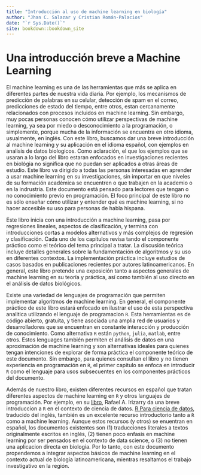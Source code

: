 ```yaml
--- 
title: "Introducción al uso de machine learning en biología"
author: "Jhan C. Salazar y Cristian Román-Palacios"
date: "`r Sys.Date()`"
site: bookdown::bookdown_site
---
```


# Una introducción breve a Machine Learning

El machine learning es una de las herramientas que más se aplica en diferentes partes de nuestra vida diaria. Por ejemplo, los mecanismos de predicción de palabras en su celular, detección de spam en el correo, predicciones de estado del tiempo, entre otros, estan cercanamente relacionados con procesos incluidos en machine learning. Sin embargo, muy pocas personas conocen cómo utilizar perspectivas de machine learning, ya sea por miedo o desconocimiento a la programación, o simplemente, porque mucha de la información se encuentra en otro idioma, usualmente, en inglés. Con este libro, buscamos dar una breve introducción al machine learning y su aplicación en el idioma español, con ejemplos en analisis de datos biologicos. Como aclaración, el que los ejemplos que se usaran a lo largo del libro estaran enfocados en investigaciones recientes en biológia no significa que no puedan ser aplicados a otras áreas de estudio. Este libro va dirigido a todas las personas interesadas en aprender a usar machine learning en su investigaciones, sin importar en que niveles de su formación académica se encuentren o que trabajen en la academio o en la indrustria. Este documento está pensado para lectores que tengan o no conocimiento previo en programación. El foco principal de este libro no es sólo enseñar cómo utilizar y entender qué es machine learning, si no hacer accesible su uso para personas de habla hispana.

Este libro inicia con una introducción a machine learning, pasa por regresiones lineales, aspectos de clasificación, y termina con introducciones cortas a modelos alternativos y más complejos de regresión y clasificación. Cada uno de los capítulos revisa tando el componente práctico como el teórico del tema principal a tratar. La discusión teórica incluye detalles generales sobre la fundamentación de algoritmos y su uso en diferentes contextos. La implementación práctica incluye estudios de casos basados en publicaciones recientes por autores latinoamericanos. En general, este libro pretende una exposición tanto a aspectos generales de machine learning en su teoría y práctica, así como también al uso directo en el análisis de datos biológicos.

Existe una variedad de lenguajes de programación que permiten implementar algoritmos de machine learning. En general, el componente práctico de este libro estará enfocado en ilustrar el uso de esta perspectiva analitica utilizando el lenguaje de programacion `R`. Esta herramientas es de código abierto, gratuita, y tiene asociada una amplia red de usuarios y desarrolladores que se encuentran en constante interacción y producción de conocimiento. Como alternativa `R` están `python`, `julia`, `matlab`, entre otros. Estos lenguages también permiten el análisis de datos en una aproximación de machine learning y son alternativas ideales para quienes tengan intenciones de explorar de forma práctica el componente teórico de este documento. Sin embargo, para quienes consultan el libro y no tienen experiencia en programación en `R`, el primer capitulo se enfoca en introducir `R` como el lenguaje para usos subsecuentes en los componentes prácticos del documento.

Además de nuestro libro, existen diferentes recursos en español que tratan diferentes aspectos de machine learning en `R` y otros languajes de programación. Por ejemplo, en su [libro](http://rafalab.dfci.harvard.edu/dslibro/), Rafael A. Irizarry da una breve introduccion a `R` en el contexto de ciencia de datos. [R Para ciencia de datos](http://es.r4ds.hadley.nz/), traducido del inglés, también es un excelente recurso introductorio tanto a `R` como a machine learning. Aunque estos recursos (y otros) se enuentran en español, los documentos existentes son (1) traducciones literales a textos originalmente escritos en inglés, (2) tienen poco enfasis en machine learning por ser pensados en el contexto de data science, o (3) no tienen una aplicacion directa en biologia. Por lo tanto, con este documento propendemos a integrar aspectos básicos de machine learning en el contexto actual de biología latinoamericana, mientras resaltamos el trabajo investigativo en la región.